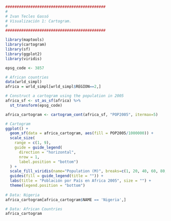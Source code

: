 ```r
############################################
#
# Ivan Tecles Gassó
# Visualización 1: Cartogram.
# 
############################################

library(maptools)
library(cartogram)
library(sf)
library(ggplot2)
library(viridis)

epsg_code <- 3857

# African countries
data(wrld_simpl)
africa = wrld_simpl[wrld_simpl$REGION==2,]

# Construct a cartogram using the population in 2005
africa_sf <- st_as_sf(africa) %>% 
  st_transform(epsg_code)

africa_cartogram <- cartogram_cont(africa_sf, "POP2005", itermax=5)

# Cartogram
ggplot() +
  geom_sf(data = africa_cartogram, aes(fill = POP2005/1000000)) +
  scale_size(
    range = c(1, 9), 
    guide = guide_legend(
      direction = "horizontal", 
      nrow = 1, 
      label.position = "bottom")
  ) +
  scale_fill_viridis(name="Population (M)", breaks=c(1, 20, 40, 60, 80, 100, 120, 140, 141)) +
  guides(fill = guide_legend(title = "")) +
  labs(title = "Población por País en Africa 2005", size = "") +
  theme(legend.position = "bottom")
  
# Data: Nigeria
africa_cartogram[africa_cartogram$NAME == 'Nigeria',]

# Data: African Countries
africa_cartogram
```